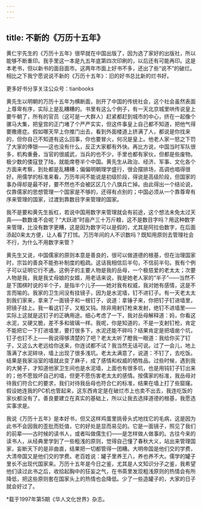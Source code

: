 ```yaml
---
---
---
```

title: 不新的《万历十五年》
---

黄仁宇先生的《万历十五年》很早就在中国出版了，因为选了家好的出版社，所以能够不断重印。我手里这一本是九五年底第四次印刷的，以后还有可能再印。这是本老书，但以新书的面目面市。这两年市面上好书不多，还出了些“说不”的破烂。相比之下我宁愿说说不新的《万历十五年》：旧的好书总比新的烂书好。

更多好书分享关注公众号：tianbooks

黄先生以明朝的万历十五年为横断面，剖开了中国的传统社会，这个社会虽然表面上尊卑有序，实际上是乱糟糟的。书里有这么个例子，有一天北京城里哄传说皇上要午朝了，所有的官员（这可是一大群人）赶紧都赶到城市的中心，挤在一起像个骡马大集，把皇宫的正门堵了个严严实实，但这件事皇上自己都不知道，把他气得要撒癔症。假如哪天早上你推门出去，看到外面楼道上挤满了人，都说是你找来的，但你自己不知道有这么回事，你也要冒火，何况是皇上。他老人家一怒之下罚了大家的俸银——这也没有什么，反正大家都有外快。再比方说，中国当时军队很多，机构重叠，当官的很威武，当兵的也不少，手里也都有家伙，但都是些废物。极少数的倭寇登了陆，就能席卷半个中国。黄先生从政治、经济、军事、文化各个方面来考察，到处都是乱糟糟；偏偏明朝理学盛行，很会摆排场，高调也唱得很好。用儒学的标准来看，万历年间不能说是初级阶段，得说是高级阶段，但国家的事办得却是最不好，要不然也不会被区区几个八旗兵亡掉。由此得出一个结论说，仅靠儒家的思想管理一个国家是不够的，还得有点别的；中国必须从一个靠尊卑有序来管理的国家，过渡到靠数目字来管理的国家。

我不是要和黄先生扳杠，若说中国用数字来管理就会有前途，这个想法未免太过天真——数数谁不会呢？“大跃进”时亩产三十万斤粮，这不是数目字吗？用这种数字来管理，比没有数字更糟，这是因为数字可以是假的，尤其是阿拉伯数字，在后面添起0来太方便，让人看了打怵。万历年间的人不识数吗？既知用原则去管理社会不行，为什么不用数字来管？

黄先生又说，中国儒家的原则本意是善良的，很可以做道德的根基，但在治理国家时，宗旨的善良不能弥补制度的粗疏。这话我相信后半句，不信前半句。我有个例子可以证明它行不通。这例子的主要人物是我的岳母，一个极慈爱的老太太；次要人物是我，我是我丈母娘的女婿，用老话来说，我是她老人家的“半子”——当然不是下围棋时说的半个子，是指半个儿子——她对我有权威，我对她有感情，这是不言而喻的。我家的卫生间没有挂镜子，因为是水泥墙，钉不进钉子。有一天老太太到我们家来，拿来了一面镜子和一根钉子，说道：拿锤子来，你把钉子钉进墙里，把镜子挂上。我一看这钉子，又粗又钝。除非用射钉枪来发射，绝钉不进墙里——实际上这就是这钉子的正确用途。细心考虑了一下，我对岳母解释道：妈，你看这水泥，又硬又脆，差不多和玻璃一样。我呢，你是知道的，不是一支射钉枪，肯定不能把它一下打进墙里，要打很多下，水泥还能不碎吗？结果肯定是把墙凿个坑，钉子也钉不上——我说得够清楚的了吧？老太太听了瞪我一眼道：我给你买了钉子，又这么大老远给你送来，你连试都不试？我当然无话可说。过了一会儿，地上落满了水泥碎块，墙上出现了很多浅坑。老太太满意了，说道：不钉了，去吃饭。结果是我家浴室的墙就此变了麻子，成了感情和权威的牺牲品。过些时候，遇到我的大舅子，才知道他家卫生间也是水泥墙，上面也有很多坑，也是用钝钉子钉出来的；他不愿毁坏自己的墙，但更不愿伤害老太太的感情。按儒家的标准，我岳母对待我们符合仁的要求，我们对待我岳母也符合仁的标准，结果在墙上打了些窟窿。假设她连我的PC机也管起来，这东西肯定是在破烂市上也卖不出去，我连吃饭的家伙都没有了。善良要建立在真实的基础上，所以让我去选择道德的根基，我愿选实事求是。

我说《万历十五年》是本好书，但又这样鸡蛋里挑骨头式地找它的毛病，这是因为此书不会因我的歪批而贬值，它的好处是显而易见的。它是一面镜子，照见了我们的前辈——古时候的读书人，或者叫做儒生们——是怎样做人做事的。古往今来的读书人，从经典里学到了一些粗浅的原则，觉得自己懂了春秋大义，站出来管理国家，妄断天下的是非曲直，结果把一切都管得一团糟。大明帝国是他们交的学费，大清帝国又是他们交的学费。老百姓说：罐子里养王八，养也养不大。儒学的罐子里长不出现代国家来。万历十五年是今日之鉴，尤其是人文知识分子之鉴，我希望他们读过此书之后，收拾起胸中的狂妄之气，在书斋里发现粗浅原则的热情会有所降低，把这些原则套在国家头上的热情也会降低。少了一些造罐子的，大家的日子就会好过了。

*载于1997年第5期《华人文化世界》杂志。
